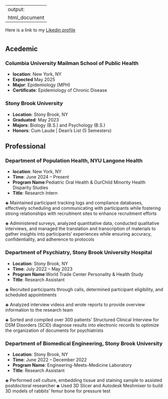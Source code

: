 
---
output: 
  html_document
---

Here is a link to my [Likedin profile](https://www.linkedin.com/in/kefan-wu-660b00224/)

# {.tabset}

## Acedemic 
### Columbia University Mailman School of Public Health

- **location**: New York, NY
- **Expected** May 2025
- **Major**: Epidemiology (MPH)
- **Certificate**: Epidemiology of Chronic Disease

### Stony Brook University

- **Location**: Stony Brook, NY
- **Graduated**: May 2023
- **Majors**: Biology (B.S.) and Psychology (B.S.)
- **Honors**: Cum Laude | Dean’s List (5 Semesters) 


## Professional 
### Department of Population Health, NYU Langone Health

- **location**: New York, NY
- **Time**: June 2024 – Present 
- **Program Name**:Pediatric Oral Health & OurChild Minority Health Disparity Studies
- **Title**: Research Intern

◈ Maintained participant tracking logs and compliance databases, effectively scheduling and communicating with participants while fostering strong relationships with recruitment sites to enhance recruitment efforts

◈ Administered surveys, analyzed quantitative data, conducted qualitative interviews, and managed the translation and transcription of materials to gather insights into participants' experiences while ensuring accuracy, confidentiality, and adherence to protocols


### Department of Psychiatry, Stony Brook University Hospital 

- **Location**: Stony Brook, NY
- **Time**: July 2022 – May 2023
- **Program Name**:World Trade Center Personality & Health Study      
- **Title**: Research Assistant

◈ Recruited participants through calls, determined participant eligibility, and scheduled appointments 

◈  Analyzed interview videos and wrote reports to provide overview information to the research team

◈  Sorted and compiled over 300 patients’ Structured Clinical Interview for DSM Disorders (SCID) diagnose results into electronic records to optimize the organization of documents for psychiatrists 

### Department of Biomedical Engineering, Stony Brook University

- **Location**: Stony Brook, NY 
- **Time**: June 2022 – December 2022
- **Program Name**: Engineering-Meets-Medicine Laboratory
- **Title**: Research Assistant

◈ Performed cell culture, embedding tissue and staining sample to assisted postdoctoral researcher 
◈ Used 3D Slicer and Autodesk Meshmixer to build 3D models of rabbits’ femur bone for pressure test 




